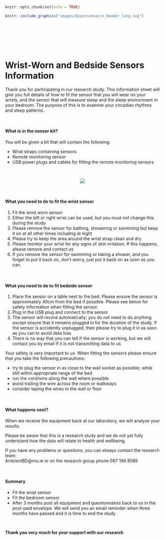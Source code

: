 
```r
knitr::opts_chunk$set(echo = TRUE)
```


```r
knitr::include_graphics("images/Questionnaire_header_long.svg")
```

<br><br> <br><!-- Add two line breaks -->

 

&nbsp;   


#  Wrist-Worn and Bedside Sensors Information



Thank you for participating in our research study.  This information sheet will give you full details of how to fit the sensor that you will wear on your wrists, and the sensor that will measure sleep and the sleep environment in your bedroom.  The purpose of this is to examine your  circadian rhythms and sleep patterns.   

&nbsp;  

####  What is in the sensor kit?  
You will be given a kit that will contain the following:   

* Wrist straps containing sensors 
* Remote monitoring sensor 
* USB power plugs and cables for fitting the remote monitoring sensors   

&nbsp;  


<center>  
![](images/axivity_somnofy.svg)  
</center>  

<br>


####  What you need to do to fit the wrist sensor  
1. Fit the wrist worn sensor
2. Either the left or right wrist can be used, but you must not change this during the study
3.	Please remove the sensor for bathing, showering or swimming but keep it on at all other times including at night
4.	Please try to keep the area around the wrist strap clean and dry
5.	Please monitor your wrist for any signs of skin irritation.  If this happens, please remove and contact us
6.	If you remove the sensor for swimming or taking a shower, and you forget to put it back on, don't worry, just put it back on as soon as you can.  

&nbsp;  

####  What you need to do to fit bedside sensor  

1.	Place the sensor on a table next to the bed. Please ensure the sensor is approximately 40cm from the bed if possible. Please see below for safety information when fitting the sensor.  
2.	Plug in the USB plug and connect to the sensor  
3.	The sensor will record automatically; you do not need to do anything except ensure that it remains plugged in for the duration of the study.  If the sensor is accidently unplugged, then please try to plug it in as soon as you can to avoid data loss  
4.	There is no way that you can tell if the sensor is working, but we will contact you by email if it is not transmitting data to us  

Your safety is very important to us. When fitting the sensors please ensure that you take the following precautions:   

* try to plug the sensor in as close to the wall socket as possible, while still within appropriate range of the bed  
* run the cord/wire along the wall where possible 
* avoid trailing the wire across the room or walkways 
* consider taping the wires to the wall or floor   

&nbsp;  

####  What happens next?  
When we receive the equipment back at our laboratory, we will analyse your results.  

Please be aware that this is a research study and we do not yet fully understand how the data will relate to health and wellbeing.  

If you have any problems or questions, you can always contact the research team:  
AmbientBD@mu.ie or on the research group phone 087 199 8589  

&nbsp;  

####  Summary  

* Fit the wrist sensor  
* Fit the bedroom sensor  
* After 3 months post all equipment and questionnaires back to us in the post-paid envelope.  We will send you an email reminder when three months have passed and it is time to end the study   

&nbsp;  

<div align="center"> **Thank you very much for your support with our research** </div>
       
